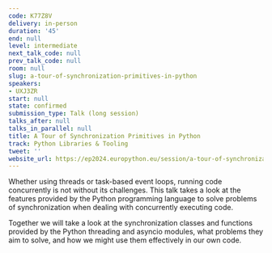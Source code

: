 ```yaml
---
code: K77Z8V
delivery: in-person
duration: '45'
end: null
level: intermediate
next_talk_code: null
prev_talk_code: null
room: null
slug: a-tour-of-synchronization-primitives-in-python
speakers:
- UXJ3ZR
start: null
state: confirmed
submission_type: Talk (long session)
talks_after: null
talks_in_parallel: null
title: A Tour of Synchronization Primitives in Python
track: Python Libraries & Tooling
tweet: ''
website_url: https://ep2024.europython.eu/session/a-tour-of-synchronization-primitives-in-python
---
```


Whether using threads or task-based event loops, running code concurrently is not without its challenges. This talk takes a look at the features provided by the Python programming language to solve problems of synchronization when dealing with concurrently executing code.

Together we will take a look at the synchronization classes and functions provided by the Python threading and asyncio modules, what problems they aim to solve, and how we might use them effectively in our own code.

